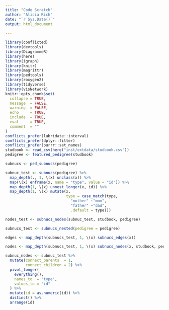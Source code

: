 ```yaml
---
title: "Code Scratch"
author: "Alicia Rich"
date: "`r Sys.Date()`"
output: html_document
                     
---
```


```r
library(conflicted)
library(devtools)
library(DiagrammeR)
library(here)
library(igraph)
library(knitr)
library(magrittr)
library(pedtools)
library(roxygen2)
library(tidyverse)
library(visNetwork)
knitr::opts_chunk$set(
  collapse = TRUE,
  message  = FALSE,
  warning  = FALSE,
  echo     = TRUE,
  include  = TRUE,
  eval     = TRUE,
  comment  = ""
)
conflicts_prefer(lubridate::interval)
conflicts_prefer(dplyr::filter)
conflicts_prefer(purrr::set_names)
studbook <- read_csv(here("inst/extdata/studbook.csv"))
pedigree <- featured_pedigree(studbook)
```

```r
subnucs <- ped_subnucs(pedigree)
```

```r
subnuc_test <- subnucs(pedigree) %>% 
  map_depth(., 1, \(x) unclass(x)) %>%
  map(\(x) enframe(x, name = "type", value = "id")) %>%
  map_depth(1, \(x) unnest_longer(x, id)) %>%
  map_depth(1, \(x) mutate(x, 
                           type = case_match(type, 
                             "mother" ~"mom", 
                             "father" ~"dad",
                             .default = type)))
```

```r
nodes_test <- subnucs_nodes(subnuc_test, studbook, pedigree)
```

```r
subnucs_test <- subnucs_nested(pedigree = pedigree)
```

```r
edges <- map_depth(subnucs_test, 1, \(x) subnucs_edges(x))
```

```r
nodes <- map_depth(subnucs_test, 1, \(x) subnucs_nodes(x, studbook, pedigree))
```


```r
subnuc_nodes <- subnuc_test %>%
  mutate(connect_parents  = 1,
         connect_children = 2) %>%
  pivot_longer(
    everything(),
    names_to  = "type",
    values_to = "id"
  ) %>%
  mutate(id = as.numeric(id)) %>%
  distinct() %>%
  arrange(id)
```


